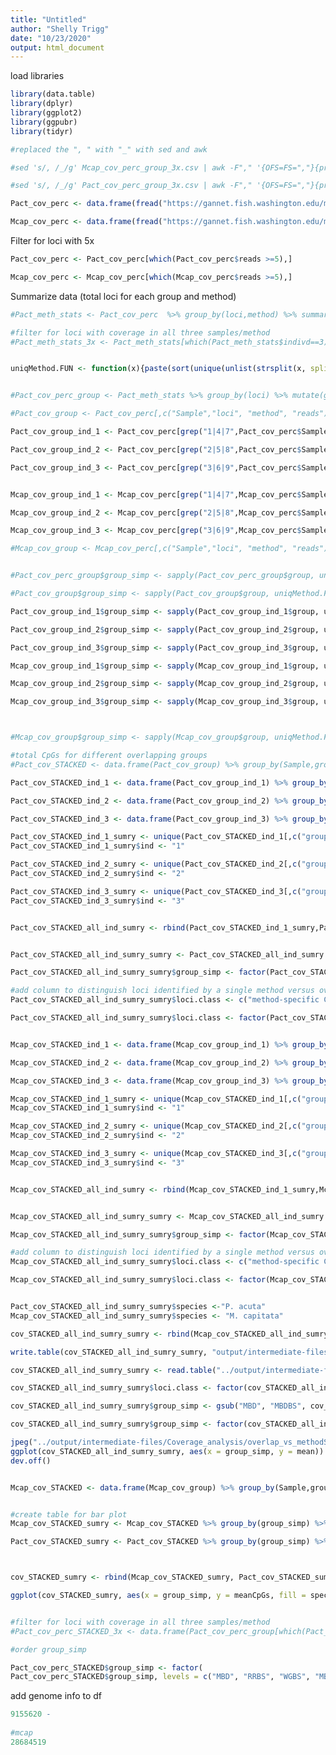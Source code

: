 ```yaml
---
title: "Untitled"
author: "Shelly Trigg"
date: "10/23/2020"
output: html_document
---
```


load libraries
```r
library(data.table)
library(dplyr)
library(ggplot2)
library(ggpubr)
library(tidyr)
```


```r

#replaced the ", " with "_" with sed and awk

#sed 's/, /_/g' Mcap_cov_perc_group_3x.csv | awk -F"," '{OFS=FS=","}{print $1,$2,$3,$4,$5,$6,$7,$9}' > Mcap_cov_perc_group_3x_underscore.csv

#sed 's/, /_/g' Pact_cov_perc_group_3x.csv | awk -F"," '{OFS=FS=","}{print $1,$2,$3,$4,$5,$6,$7,$9}' > Pact_cov_perc_group_3x_underscore.csv

Pact_cov_perc <- data.frame(fread("https://gannet.fish.washington.edu/metacarcinus/FROGER_meth_compare/20200910/Pact_cov_perc.txt", sep = ",", stringsAsFactors = F)) 

Mcap_cov_perc <- data.frame(fread("https://gannet.fish.washington.edu/metacarcinus/FROGER_meth_compare/20200910/Mcap_cov_perc.txt", sep = ",", stringsAsFactors = F)) 

```


Filter for loci with 5x 
```r
Pact_cov_perc <- Pact_cov_perc[which(Pact_cov_perc$reads >=5),]

Mcap_cov_perc <- Mcap_cov_perc[which(Mcap_cov_perc$reads >=5),]


```


Summarize data (total loci for each group and method)
```r
#Pact_meth_stats <- Pact_cov_perc  %>% group_by(loci,method) %>% summarise(medn_meth = median(perc_meth),indivd = n())

#filter for loci with coverage in all three samples/method
#Pact_meth_stats_3x <- Pact_meth_stats[which(Pact_meth_stats$indivd==3),]



```

```r

uniqMethod.FUN <- function(x){paste(sort(unique(unlist(strsplit(x, split =", "), use.names = F))), collapse = ", ")}


#Pact_cov_perc_group <- Pact_meth_stats %>% group_by(loci) %>% mutate(group = toString(method))

#Pact_cov_group <- Pact_cov_perc[,c("Sample","loci", "method", "reads")] %>% group_by(loci) %>% mutate(group = toString(method))

Pact_cov_group_ind_1 <- Pact_cov_perc[grep("1|4|7",Pact_cov_perc$Sample),c("Sample","loci", "method", "reads")] %>% group_by(loci) %>% mutate(group = toString(method))

Pact_cov_group_ind_2 <- Pact_cov_perc[grep("2|5|8",Pact_cov_perc$Sample),c("Sample","loci", "method", "reads")] %>% group_by(loci) %>% mutate(group = toString(method))

Pact_cov_group_ind_3 <- Pact_cov_perc[grep("3|6|9",Pact_cov_perc$Sample),c("Sample","loci", "method", "reads")] %>% group_by(loci) %>% mutate(group = toString(method))


Mcap_cov_group_ind_1 <- Mcap_cov_perc[grep("1|4|7",Mcap_cov_perc$Sample),c("Sample","loci", "method", "reads")] %>% group_by(loci) %>% mutate(group = toString(method))

Mcap_cov_group_ind_2 <- Mcap_cov_perc[grep("2|5|8",Mcap_cov_perc$Sample),c("Sample","loci", "method", "reads")] %>% group_by(loci) %>% mutate(group = toString(method))

Mcap_cov_group_ind_3 <- Mcap_cov_perc[grep("3|6|9",Mcap_cov_perc$Sample),c("Sample","loci", "method", "reads")] %>% group_by(loci) %>% mutate(group = toString(method))

#Mcap_cov_group <- Mcap_cov_perc[,c("Sample","loci", "method", "reads")] %>% group_by(loci) %>% mutate(group = toString(method))


#Pact_cov_perc_group$group_simp <- sapply(Pact_cov_perc_group$group, uniqMethod.FUN, USE.NAMES = F)

#Pact_cov_group$group_simp <- sapply(Pact_cov_group$group, uniqMethod.FUN, USE.NAMES = F)

Pact_cov_group_ind_1$group_simp <- sapply(Pact_cov_group_ind_1$group, uniqMethod.FUN, USE.NAMES = F)

Pact_cov_group_ind_2$group_simp <- sapply(Pact_cov_group_ind_2$group, uniqMethod.FUN, USE.NAMES = F)

Pact_cov_group_ind_3$group_simp <- sapply(Pact_cov_group_ind_3$group, uniqMethod.FUN, USE.NAMES = F)

Mcap_cov_group_ind_1$group_simp <- sapply(Mcap_cov_group_ind_1$group, uniqMethod.FUN, USE.NAMES = F)

Mcap_cov_group_ind_2$group_simp <- sapply(Mcap_cov_group_ind_2$group, uniqMethod.FUN, USE.NAMES = F)

Mcap_cov_group_ind_3$group_simp <- sapply(Mcap_cov_group_ind_3$group, uniqMethod.FUN, USE.NAMES = F)



#Mcap_cov_group$group_simp <- sapply(Mcap_cov_group$group, uniqMethod.FUN, USE.NAMES = F)

#total CpGs for different overlapping groups
#Pact_cov_STACKED <- data.frame(Pact_cov_group) %>% group_by(Sample,group_simp, method) %>% summarise(count=n()) 

Pact_cov_STACKED_ind_1 <- data.frame(Pact_cov_group_ind_1) %>% group_by(Sample,group_simp, method) %>% summarise(count=n()) 

Pact_cov_STACKED_ind_2 <- data.frame(Pact_cov_group_ind_2) %>% group_by(Sample,group_simp, method) %>% summarise(count=n()) 

Pact_cov_STACKED_ind_3 <- data.frame(Pact_cov_group_ind_3) %>% group_by(Sample,group_simp, method) %>% summarise(count=n()) 

Pact_cov_STACKED_ind_1_sumry <- unique(Pact_cov_STACKED_ind_1[,c("group_simp", "count")])
Pact_cov_STACKED_ind_1_sumry$ind <- "1"

Pact_cov_STACKED_ind_2_sumry <- unique(Pact_cov_STACKED_ind_2[,c("group_simp", "count")])
Pact_cov_STACKED_ind_2_sumry$ind <- "2"

Pact_cov_STACKED_ind_3_sumry <- unique(Pact_cov_STACKED_ind_3[,c("group_simp", "count")])
Pact_cov_STACKED_ind_3_sumry$ind <- "3"


Pact_cov_STACKED_all_ind_sumry <- rbind(Pact_cov_STACKED_ind_1_sumry,Pact_cov_STACKED_ind_2_sumry,Pact_cov_STACKED_ind_3_sumry)


Pact_cov_STACKED_all_ind_sumry_sumry <- Pact_cov_STACKED_all_ind_sumry %>% group_by(group_simp) %>% summarise(mean = mean(count), stdev = sd(count))

Pact_cov_STACKED_all_ind_sumry_sumry$group_simp <- factor(Pact_cov_STACKED_all_ind_sumry_sumry$group_simp, levels = c("MBD", "RRBS", "WGBS", "MBD, RRBS", "MBD, WGBS","RRBS, WGBS", "MBD, RRBS, WGBS"))

#add column to distinguish loci identified by a single method versus overlapping loci
Pact_cov_STACKED_all_ind_sumry_sumry$loci.class <- c("method-specific CpG loci", "common CpG loci", "common CpG loci", "common CpG loci","method-specific CpG loci", "common CpG loci", "method-specific CpG loci")

Pact_cov_STACKED_all_ind_sumry_sumry$loci.class <- factor(Pact_cov_STACKED_all_ind_sumry_sumry$loci.class,levels=c('method-specific CpG loci','common CpG loci'))


Mcap_cov_STACKED_ind_1 <- data.frame(Mcap_cov_group_ind_1) %>% group_by(Sample,group_simp, method) %>% summarise(count=n()) 

Mcap_cov_STACKED_ind_2 <- data.frame(Mcap_cov_group_ind_2) %>% group_by(Sample,group_simp, method) %>% summarise(count=n()) 

Mcap_cov_STACKED_ind_3 <- data.frame(Mcap_cov_group_ind_3) %>% group_by(Sample,group_simp, method) %>% summarise(count=n()) 

Mcap_cov_STACKED_ind_1_sumry <- unique(Mcap_cov_STACKED_ind_1[,c("group_simp", "count")])
Mcap_cov_STACKED_ind_1_sumry$ind <- "1"

Mcap_cov_STACKED_ind_2_sumry <- unique(Mcap_cov_STACKED_ind_2[,c("group_simp", "count")])
Mcap_cov_STACKED_ind_2_sumry$ind <- "2"

Mcap_cov_STACKED_ind_3_sumry <- unique(Mcap_cov_STACKED_ind_3[,c("group_simp", "count")])
Mcap_cov_STACKED_ind_3_sumry$ind <- "3"


Mcap_cov_STACKED_all_ind_sumry <- rbind(Mcap_cov_STACKED_ind_1_sumry,Mcap_cov_STACKED_ind_2_sumry,Mcap_cov_STACKED_ind_3_sumry)


Mcap_cov_STACKED_all_ind_sumry_sumry <- Mcap_cov_STACKED_all_ind_sumry %>% group_by(group_simp) %>% summarise(mean = mean(count), stdev = sd(count))

Mcap_cov_STACKED_all_ind_sumry_sumry$group_simp <- factor(Mcap_cov_STACKED_all_ind_sumry_sumry$group_simp, levels = c("MBD", "RRBS", "WGBS", "MBD, RRBS", "MBD, WGBS","RRBS, WGBS", "MBD, RRBS, WGBS"))

#add column to distinguish loci identified by a single method versus overlapping loci
Mcap_cov_STACKED_all_ind_sumry_sumry$loci.class <- c("method-specific CpG loci", "common CpG loci", "common CpG loci", "common CpG loci","method-specific CpG loci", "common CpG loci", "method-specific CpG loci")

Mcap_cov_STACKED_all_ind_sumry_sumry$loci.class <- factor(Mcap_cov_STACKED_all_ind_sumry_sumry$loci.class,levels=c('method-specific CpG loci','common CpG loci'))


Pact_cov_STACKED_all_ind_sumry_sumry$species <-"P. acuta"
Mcap_cov_STACKED_all_ind_sumry_sumry$species <- "M. capitata"

cov_STACKED_all_ind_sumry_sumry <- rbind(Mcap_cov_STACKED_all_ind_sumry_sumry,Pact_cov_STACKED_all_ind_sumry_sumry)

write.table(cov_STACKED_all_ind_sumry_sumry, "output/intermediate-files/Coverage_analysis/overlap_vs_methodSpecific_loci.txt",sep = "\t", row.names = F, quote = F)

cov_STACKED_all_ind_sumry_sumry <- read.table("../output/intermediate-files/Coverage_analysis/overlap_vs_methodSpecific_loci.txt", sep = "\t", stringsAsFactors = F, header = T)

cov_STACKED_all_ind_sumry_sumry$loci.class <- factor(cov_STACKED_all_ind_sumry_sumry$loci.class,levels=c('method-specific CpG loci','common CpG loci'))

cov_STACKED_all_ind_sumry_sumry$group_simp <- gsub("MBD", "MBDBS", cov_STACKED_all_ind_sumry_sumry$group_simp)

cov_STACKED_all_ind_sumry_sumry$group_simp <- factor(cov_STACKED_all_ind_sumry_sumry$group_simp, levels = c("MBDBS", "RRBS", "WGBS", "MBDBS, RRBS", "MBDBS, WGBS","RRBS, WGBS", "MBDBS, RRBS, WGBS"))

jpeg("../output/intermediate-files/Coverage_analysis/overlap_vs_methodSpecific_loci.jpg", width = 10, height = 4, units = "in", res = 300 )
ggplot(cov_STACKED_all_ind_sumry_sumry, aes(x = group_simp, y = mean)) + geom_bar(stat = "identity", color = "black", fill = "gray35",position = position_dodge(0.9), aes(alpha = species)) + geom_errorbar(aes(ymin = mean - stdev, ymax = mean + stdev, group = interaction(group_simp,species)), width = 0.2, position = position_dodge(0.9), color = "black")+ theme_bw() + theme(axis.text.x = element_text(angle = 30, hjust=0.75 ,vjust = 0.75),strip.background = element_rect(colour="black", fill="white"), strip.text.x = element_text(size = 10, face = "bold"), axis.title = element_text(size = 10, face = "bold"), panel.spacing.x=unit(1, "lines")) + ylab("number of CpG loci (mean, n=3)") + xlab("methods") + facet_wrap(~loci.class, scale = "free") + scale_y_continuous(labels = function(x) format(x, scientific = TRUE, digits = 1)) + scale_alpha_discrete(range = c(1,0.3)) + geom_text(aes(y=mean + stdev + 300000, label=as.integer(mean), group = interaction(group_simp,species)), position = position_dodge(0.9), size = 2.5)
dev.off()


Mcap_cov_STACKED <- data.frame(Mcap_cov_group) %>% group_by(Sample,group_simp, method) %>% summarise(count=n()) 


#create table for bar plot
Mcap_cov_STACKED_sumry <- Mcap_cov_STACKED %>% group_by(group_simp) %>% summarise(num_samples = n(), meanCpGs = mean(count), sdCpGs = sd(count), meanCpGperMbGenome = mean(count)/28.684519, sdCpGperMbGenome = sd(count)/9.15562) %>% mutate(species = "M. capitata")

Pact_cov_STACKED_sumry <- Pact_cov_STACKED %>% group_by(group_simp) %>% summarise(num_samples = n(), meanCpGs = mean(count), sdCpGs = sd(count), meanCpGperMbGenome = mean(count)/9.15562, sdCpGperMbGenome = sd(count)/9.15562) %>% mutate(species = "P. acuta")



cov_STACKED_sumry <- rbind(Mcap_cov_STACKED_sumry, Pact_cov_STACKED_sumry)

ggplot(cov_STACKED_sumry, aes(x = group_simp, y = meanCpGs, fill = species)) + geom_bar(stat = "identity", position = "dodge")


#filter for loci with coverage in all three samples/method
#Pact_cov_perc_STACKED_3x <- data.frame(Pact_cov_perc_group[which(Pact_cov_perc_group$indivd ==3),]) %>% group_by(group_simp, method) %>% summarise(count=n()) 

#order group_simp

Pact_cov_perc_STACKED$group_simp <- factor(
Pact_cov_perc_STACKED$group_simp, levels = c("MBD", "RRBS", "WGBS", "MBD, RRBS","MBD, WGBS", "RRBS, WGBS", "MBD, RRBS, WGBS"))
```


add genome info to df
```r

9155620 -
  
#mcap
28684519

```
